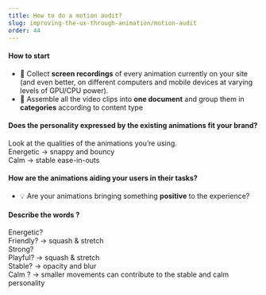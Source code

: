 ```yaml
---
title: How to do a motion audit?
slug: improving-the-ux-through-animation/motion-audit
order: 44
---
```


<Article
  first="How to do"
  second="a motion audit"
  introduction="A motion audit helps building a set of a cohesive animations. Use it as your own guide."
>

#### How to start

- 🌿 Collect **screen recordings** of every animation currently on your site (and even better, on different computers and mobile devices at varying levels of GPU/CPU power).
- 🌿 Assemble all the video clips into **one document** and group them in **categories** according to content type

####  Does the personality expressed by the existing animations fit your brand?

Look at the qualities of the animations you’re using.  
Energetic → snappy and bouncy  
Calm → stable ease-in-outs   

#### How are the animations aiding your users in their tasks? 

- 💡 Are your animations bringing something **positive** to the experience?

#### Describe the words ?

Energetic?  
Friendly? → squash & stretch  
Strong?   
Playful? → squash & stretch   
Stable? → opacity and blur  
Calm ? → smaller movements can contribute to the stable and calm personality  

</Article>